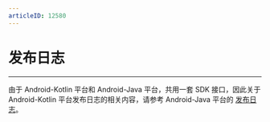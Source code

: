 ```yaml
---
articleID: 12580
---
```



# 发布日志

- - -

<Warning title="注意">

由于 Android-Kotlin 平台和 Android-Java 平台，共用一套 SDK 接口，因此关于 Android-Kotlin 平台发布日志的相关内容，请参考 Android-Java 平台的 [发布日志](/real-time-video-macos-oc/summary/release-notes)。  

</Warning>


